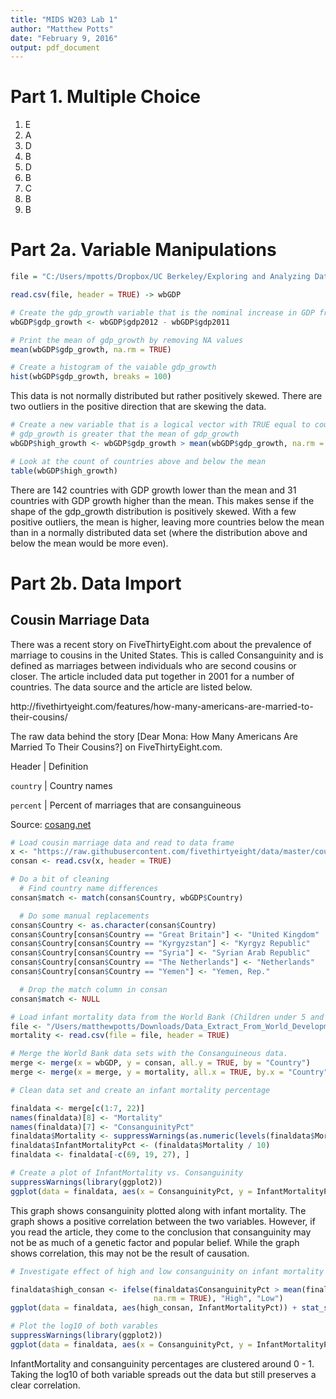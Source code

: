 ---
title: "MIDS W203 Lab 1"
author: "Matthew Potts"
date: "February 9, 2016"
output: pdf_document
---

# Part 1. Multiple Choice

1. E
2. A
3. D
4. B
5. D
6. B
7. C
8. B
9. B


# Part 2a. Variable Manipulations

```{r, fig.margin = TRUE, fig.cap = "Question 10: gdp_growth Mean"}
file = "C:/Users/mpotts/Dropbox/UC Berkeley/Exploring and Analyzing Data/Lab1/Lab1Spring2016/GDP_World_Bank.csv"

read.csv(file, header = TRUE) -> wbGDP

# Create the gdp_growth variable that is the nominal increase in GDP from 2011 to 2012
wbGDP$gdp_growth <- wbGDP$gdp2012 - wbGDP$gdp2011

# Print the mean of gdp_growth by removing NA values
mean(wbGDP$gdp_growth, na.rm = TRUE)
```


```{r, fig.margin = TRUE, fig.cap = "Question 11: gdp_growth Distribution"}
# Create a histogram of the vaiable gdp_growth
hist(wbGDP$gdp_growth, breaks = 100)
```

This data is not normally distributed but rather positively skewed. There are two outliers in the positive direction that are skewing the data. 


```{r, fig.margin = TRUE, fig.cap = "Question 12: High Growth Countries"}
# Create a new variable that is a logical vector with TRUE equal to countries where 
# gdp_growth is greater that the mean of gdp_growth
wbGDP$high_growth <- wbGDP$gdp_growth > mean(wbGDP$gdp_growth, na.rm = TRUE)

# Look at the count of countries above and below the mean
table(wbGDP$high_growth)
```

There are 142 countries with GDP growth lower than the mean and 31 countries with GDP growth higher than the mean. This makes sense if the shape of the gdp_growth distribution is positively skewed. With a few positive outliers, the mean is higher, leaving more countries below the mean than in a normally distributed data set (where the distribution above and below the mean would be more even).

# Part 2b. Data Import

## Cousin Marriage Data

There was a recent story on FiveThirtyEight.com about the prevalence of marriage to cousins in the United States. This is called Consanguinity and is defined as marriages between individuals who are second cousins or closer. The article included data put together in 2001 for a number of countries. The data source and the article are listed below.

http://fivethirtyeight.com/features/how-many-americans-are-married-to-their-cousins/

The raw data behind the story [Dear Mona: How Many Americans Are Married To Their Cousins?] on FiveThirtyEight.com.

Header | Definition

`country` | Country names

`percent` | Percent of marriages that are consanguineous

Source: [cosang.net](http://www.consang.net/index.php/Main_Page)

```{r, fig.margin = TRUE, fig.cap = "Question 13: Data Import"}
# Load cousin marriage data and read to data frame
x <- "https://raw.githubusercontent.com/fivethirtyeight/data/master/cousin-marriage/cousin-marriage-data.csv"
consan <- read.csv(x, header = TRUE)

# Do a bit of cleaning
  # Find country name differences
consan$match <- match(consan$Country, wbGDP$Country)

  # Do some manual replacements
consan$Country <- as.character(consan$Country)
consan$Country[consan$Country == "Great Britain"] <- "United Kingdom"
consan$Country[consan$Country == "Kyrgyzstan"] <- "Kyrgyz Republic"
consan$Country[consan$Country == "Syria"] <- "Syrian Arab Republic"
consan$Country[consan$Country == "The Netherlands"] <- "Netherlands"
consan$Country[consan$Country == "Yemen"] <- "Yemen, Rep."

  # Drop the match column in consan
consan$match <- NULL

# Load infant mortality data from the World Bank (Children under 5 and per 1000 individuals)
file <- "/Users/matthewpotts/Downloads/Data_Extract_From_World_Development_Indicators/Data_Extract_From_World_Development_Indicators_Data.csv"
mortality <- read.csv(file = file, header = TRUE)

# Merge the World Bank data sets with the Consanguineous data.
merge <- merge(x = wbGDP, y = consan, all.y = TRUE, by = "Country")
merge <- merge(x = merge, y = mortality, all.x = TRUE, by.x = "Country", by.y = "Country.Name")

# Clean data set and create an infant mortality percentage

finaldata <- merge[c(1:7, 22)]
names(finaldata)[8] <- "Mortality"
names(finaldata)[7] <- "ConsanguinityPct"
finaldata$Mortality <- suppressWarnings(as.numeric(levels(finaldata$Mortality))[finaldata$Mortality])
finaldata$InfantMortalityPct <- (finaldata$Mortality / 10)
finaldata <- finaldata[-c(69, 19, 27), ]

# Create a plot of InfantMortality vs. Consanguinity
suppressWarnings(library(ggplot2))
ggplot(data = finaldata, aes(x = ConsanguinityPct, y = InfantMortalityPct)) + geom_point(shape = 1) + stat_smooth(method = "lm") + ggtitle("Infant Mortality (% of pop) vs Consanguinity (% of pop)")
```

This graph shows consanguinity plotted along with infant mortality.  The graph shows a positive correlation between the two variables.  However, if you read the article, they come to the conclusion that consanguinity may not be as much of a genetic factor and popular belief.  While the graph shows correlation, this may not be the result of causation.


```{r fig.margin = FALSE, fig.cap = "Effect"}
# Investigate effect of high and low consanguinity on infant mortality

finaldata$high_consan <- ifelse(finaldata$ConsanguinityPct > mean(finaldata$ConsanguinityPct, 
                                na.rm = TRUE), "High", "Low")
ggplot(data = finaldata, aes(high_consan, InfantMortalityPct)) + stat_summary(fun.y = mean, geom = "bar", fill = "White", colour = "Black") + stat_summary(fun.data = mean_cl_normal, geom = "errorbar", width = 0.2)
```



```{r}
# Plot the log10 of both varables
suppressWarnings(library(ggplot2))
ggplot(data = finaldata, aes(x = ConsanguinityPct, y = InfantMortalityPct)) + geom_point(shape = 1) + stat_smooth(method = "lm") + ggtitle("logInfant Mortality (% of pop) vs logConsanguinity (% of pop)") + scale_y_log10() + scale_x_log10()
```

InfantMortality and consanguinity percentages are clustered around 0 - 1. Taking the log10 of both variable spreads out the data but still preserves a clear correlation.








